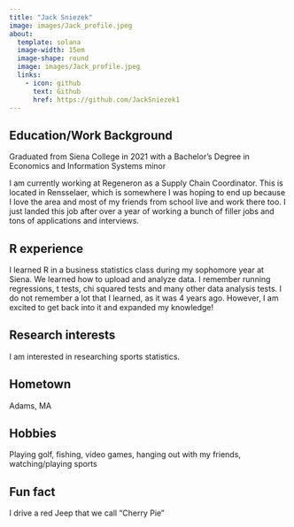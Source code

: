 ```yaml
---
title: "Jack Sniezek"
image: images/Jack_profile.jpeg
about:
  template: solana
  image-width: 15em
  image-shape: round
  image: images/Jack_profile.jpeg
  links:
    - icon: github
      text: Github
      href: https://github.com/JackSniezek1
---
```



## Education/Work Background
Graduated from Siena College in 2021 with a Bachelor's Degree in Economics and Information Systems minor

I am currently working at Regeneron as a Supply Chain Coordinator. This is located in Rensselaer, which is somewhere I was hoping to end up because I love the area and most of my friends from school live and work there too. I just landed this job after over a year of working a bunch of filler jobs and tons of applications and interviews.

## R experience
I learned R in a business statistics class during my sophomore year at Siena. We learned how to upload and analyze data. I remember running regressions, t tests, chi squared tests and many other data analysis tests. I do not remember a lot that I learned, as it was 4 years ago. However, I am excited to get back into it and expanded my knowledge!

## Research interests
I am interested in researching sports statistics.

## Hometown
Adams, MA

## Hobbies
Playing golf, fishing, video games, hanging out with my friends, watching/playing sports

## Fun fact
I drive a red Jeep that we call "Cherry Pie" 